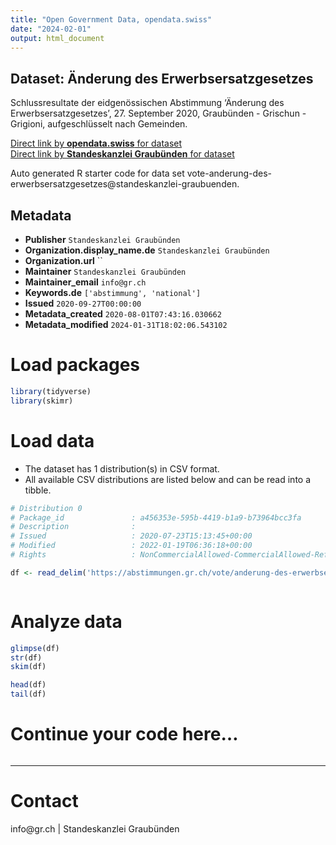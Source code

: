 ```yaml
---
title: "Open Government Data, opendata.swiss"
date: "2024-02-01"
output: html_document
---
```


## Dataset: Änderung des Erwerbsersatzgesetzes

Schlussresultate der eidgenössischen Abstimmung 'Änderung des Erwerbsersatzgesetzes', 27. September 2020, Graubünden - Grischun - Grigioni, aufgeschlüsselt nach Gemeinden.

[Direct link by **opendata.swiss** for dataset](https://opendata.swiss/de/dataset/anderung-des-erwerbsersatzgesetzes)<br>
[Direct link by **Standeskanzlei Graubünden** for dataset](https://abstimmungen.gr.ch/vote/anderung-des-erwerbsersatzgesetzes/data)

Auto generated R starter code for data set vote-anderung-des-erwerbsersatzgesetzes@standeskanzlei-graubuenden.

## Metadata

- **Publisher** `Standeskanzlei Graubünden`
- **Organization.display_name.de** `Standeskanzlei Graubünden`
- **Organization.url** ``
- **Maintainer** `Standeskanzlei Graubünden`
- **Maintainer_email** `info@gr.ch`
- **Keywords.de** `['abstimmung', 'national']`
- **Issued** `2020-09-27T00:00:00`
- **Metadata_created** `2020-08-01T07:43:16.030662`
- **Metadata_modified** `2024-01-31T18:02:06.543102`


# Load packages

```r

library(tidyverse)
library(skimr)

```

# Load data

-   The dataset has 1 distribution(s) in CSV format.
-   All available CSV distributions are listed below and can be read into a tibble.

```r

# Distribution 0
# Package_id               : a456353e-595b-4419-b1a9-b73964bcc3fa
# Description              : 
# Issued                   : 2020-07-23T15:13:45+00:00
# Modified                 : 2022-01-19T06:36:18+00:00
# Rights                   : NonCommercialAllowed-CommercialAllowed-ReferenceRequired

df <- read_delim('https://abstimmungen.gr.ch/vote/anderung-des-erwerbsersatzgesetzes/data-csv')



```

# Analyze data

```r

glimpse(df)
str(df)
skim(df)

head(df)
tail(df)

```

# Continue your code here...

```r

```

------------------------------------------------------------------------

# Contact

info@gr.ch | Standeskanzlei Graubünden
